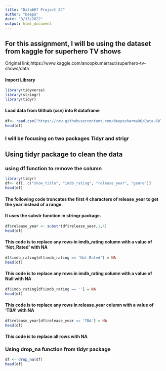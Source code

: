 ---
title: "Data607 Project 2C"
author: "Deepa"
date: "3/13/2022"
output: html_document
---



## For this assignment, I will be using the dataset from kaggle for superhero TV shows

Original link;https://www.kaggle.com/anoopkumarraut/superhero-tv-shows/data



#### Import Library

```{r}

library(tidyverse)
library(stringr)
library(tidyr)

```


#### Load data from Github (csv) into R dataframe

```{r}
df<- read.csv("https://raw.githubusercontent.com/deepasharma06/Data-607/main/Dataset_Superhero-TV-Shows.csv")
head(df)
```

### I will be focusing on two packages Tidyr and strigr

## Using tidyr package to clean the data

### using df function to remove the column

```{r}
library(tidyr)
df<- df[, c("show_title", "imdb_rating", "release_year", "genre")]
head(df)
```


#### The following code truncates the first 4 characters of release_year to get the year instead of a range.

#### It uses the substr function in stringr package. 
```{r}
df$release_year <- substr(df$release_year,1,4)
head(df)
```


#### This code is to replace any rows in imdb_rating column with a value of 'Not_Rated' with NA

```{r}
df$imdb_rating[df$imdb_rating == 'Not-Rated'] = NA
head(df)
```

#### This code is to replace any rows in imdb_rating column with a value of Null with NA

```{r}
df$imdb_rating[df$imdb_rating == ''] = NA
head(df)
```

#### This code is to replace any rows in release_year column with a value of 'TBA' with NA

```{r}
df$release_year[df$release_year == 'TBA'] = NA
head(df)
```

#### This code is to replace all rows with NA
### Using drop_na function from tidyr package

```{r}
df <- drop_na(df) 
head(df)
```




















